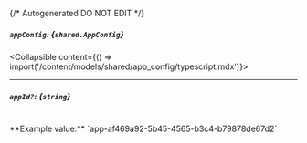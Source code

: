 {/* Autogenerated DO NOT EDIT  */}

##### `appConfig`: *{`shared.AppConfig`}*
<Collapsible content={() => import('/content/models/shared/app_config/typescript.mdx')}>
</Collapsible>

---
##### `appId?`: *{`string`}*
<br/>
**Example value:** `app-af469a92-5b45-4565-b3c4-b79878de67d2`

